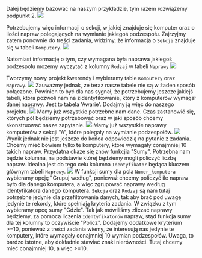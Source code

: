 Dalej będziemy bazować na naszym przykładzie, tym razem rozwiążemy podpunkt 2. 
![](https://i.imgur.com/5LHeQWa.png)

Potrzebujemy więc informacji o sekcji, w jakiej znajduje się komputer oraz o ilości napraw polegających na wymianie jakiegoś podzespołu.
Zajrzyjmy zatem ponownie do treści zadania, widzimy, że informacja o `Sekcji` znajduje się w tabeli `Komputery`.
![](https://i.imgur.com/qSbCtJf.png)

Natomiast informację o tym, czy wymagana była naprawa jakiegoś podzespołu możemy wyczytać z kolumny `Rodzaj` w tabeli `Naprawy`
![](https://i.imgur.com/3ip6hpW.png)

Tworzymy nowy projekt kwerendy i wybieramy table `Komputery` oraz `Naprawy`.
![](https://i.imgur.com/bPKlIiJ.png)
Zauważmy jednak, że teraz nasze tabele nie są w żaden sposób połączone. Powinien to być dla nas sygnał, że potrzebujemy jeszcze jakiejś tabeli, która pozwoli nam na zidentyfikowanie, który z komputerów wymagał danej naprawy. Jest to tabela 'Awarie'. Dodajmy ją więc do naszego projektu.
![](https://i.imgur.com/cWPtOV7.png)
Mamy już wszystkie potrzebne nam dane. Czas zastanowić się, których pól będziemy potrzebować oraz w jaki sposób chcemy skonstruować nasze zapytanie.
![](https://i.imgur.com/GvD4VNL.png)
Mamy już wszystkie naprawy komputerów z sekcji "A", które polegały na wymianie podzespołów.
![](https://i.imgur.com/kkGJC99.png)
Wynik jednak nie jest jeszcze do końca odpowiedzią na pytanie z zadania. Chcemy mieć bowiem tylko te komputery, które wymagały conajmniej 10 takich napraw. Przydatna okaże się znów funkcjia "Sumy". Potrzebna nam będzie kolumna, na podstawie której będziemy mogli policzyć liczbę napraw. Idealna jest do tego celu kolumna `Identyfikator` będąca kluczem głównym tabeli `Naprawy`.
![](https://i.imgur.com/q90aBSj.png)
W funkcji sumy dla pola `Numer_komputera` wybieramy opcję "Grupuj według", ponieważ chcemy policzyć ile napraw było dla danego komputera, a więc zgrupować naprawy według identyfikatora danego komputera. `Sekcja` oraz `Rodzaj` są nam tutaj potrzebne jedynie dla przefiltrowania danych, tak aby brać pod uwagę jedynie te rekordy, które spełniają kryteria zadania. W związku z tym wybieramy opcę sumy "Gdzie". Tak jak mówiliśmy zliczać naprawy będziemy, za pomoca liczenia `Identyfikatorów` napraw, stąd funkcja sumy dla tej kolumny to oczywiście "Policz". Dodajemy dodatkowe kryterium >=10, ponieważ z treści zadania wiemy, że interesują nas jedynie te komputery, które wymagały conajmniej 10 wymian podzespołów.
Uwaga, to bardzo istotne, aby dokładnie stawiać znaki nierówności. Tutaj chcemy mieć conajmniej 10, a więc >=10.



